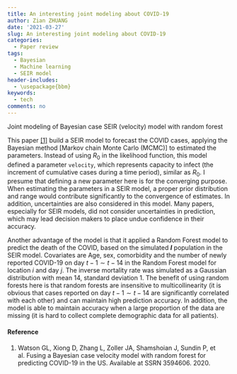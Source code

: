 ```yaml
---
title: An interesting joint modeling about COVID-19
author: Zian ZHUANG
date: '2021-03-27'
slug: An interesting joint modeling about COVID-19
categories:
  - Paper review
tags:
  - Bayesian
  - Machine learning
  - SEIR model
header-includes: 
  - \usepackage{bbm}
keywords:
  - tech
comments: no
---
```

Joint modeling of Bayesian case SEIR (velocity) model with random forest
<!--more-->

This paper [[1]](https://doi.org/10.1101/2020.05.15.20102608) build a SEIR model to forecast the COVID cases, applying the Bayesian method [Markov chain Monte Carlo (MCMC)] to estimated the parameters. Instead of using $R_0$ in the likelihood function, this model defined a parameter `velocity`, which represents capacity to infect (the increment of cumulative cases during a time period), similar as $R_0$. I presume that defining a new parameter here is for the converging purpose. When estimating the parameters in a SEIR model, a proper prior distribution and range would contribute significantly to the convergence of estimates. In addition, uncertainties are also considered in this model. Many papers, especially for SEIR models, did not consider uncertainties in prediction, which may lead decision makers to place undue confidence in their accuracy. 

Another advantage of the model is that it applied a Random Forest model to predict the death of the COVID, based on the simulated _**I**_ population in the SEIR model. Covariates are Age, sex, comorbidity and  the number of newly reported COVID-19 on day $t-1\sim t-14$ in the Random Forest model for location *i* and day *j*. The inverse mortality rate was simulated as a Gaussian distribution with mean 14, standard deviation 1. The benefit of using random forests here is that random forests are insensitive to multicollinearity (it is obvious that cases reported on day $t-1\sim t-14$ are significantly correlated with each other) and can maintain high prediction accuracy. In addition, the model is able to maintain accuracy when a large proportion of the data are missing (it is hard to collect complete demographic data for all patients).

#### Reference
1. Watson GL, Xiong D, Zhang L, Zoller JA, Shamshoian J, Sundin P, et al. Fusing a Bayesian case velocity model with random forest for predicting COVID-19 in the US. Available at SSRN 3594606. 2020.
